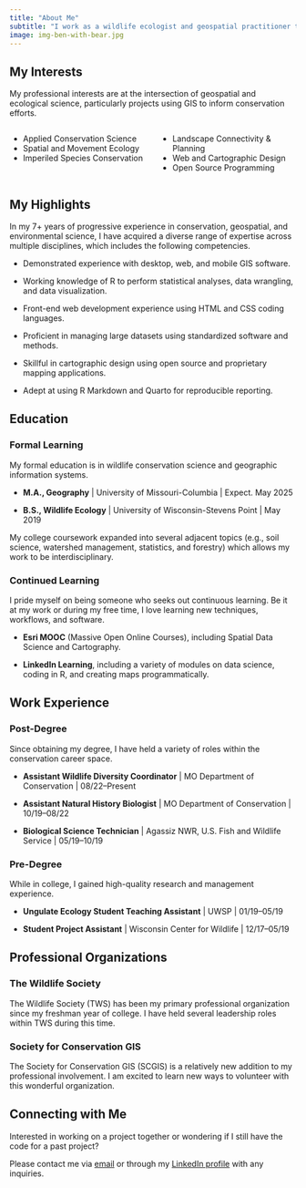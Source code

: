 ---
title: "About Me"
subtitle: "I work as a wildlife ecologist and geospatial practitioner to find solutions for researching and conserving our natural resources."
image: img-ben-with-bear.jpg
---

## My Interests

My professional interests are at the intersection of geospatial and ecological science, particularly projects using GIS to inform conservation efforts.

:::: {.columns}

::: {.column width="50%"}

- Applied Conservation Science
- Spatial and Movement Ecology
- Imperiled Species Conservation

:::

::: {.column width="50%"}

- Landscape Connectivity & Planning
- Web and Cartographic Design
- Open Source Programming

:::

::::

## My Highlights

In my 7+ years of progressive experience in conservation, geospatial, and environmental science, I have acquired a diverse range of expertise across multiple disciplines, which includes the following competencies.

- Demonstrated experience with desktop, web, and mobile GIS software.

- Working knowledge of R to perform statistical analyses, data wrangling, and data visualization.

- Front-end web development experience using HTML and CSS coding languages.

- Proficient in managing large datasets using standardized software and methods.

- Skillful in cartographic design using open source and proprietary mapping applications.

- Adept at using R Markdown and Quarto for reproducible reporting.



## Education

### Formal Learning

My formal education is in wildlife conservation science and geographic information systems.

- **M.A., Geography** | University of Missouri-Columbia | Expect. May 2025

- **B.S., Wildlife Ecology** | University of Wisconsin-Stevens Point | May 2019

My college coursework expanded into several adjacent topics (e.g., soil science, watershed management, statistics, and forestry) which allows my work to be interdisciplinary.
 
### Continued Learning

I pride myself on being someone who seeks out continuous learning. Be it at my work or during my free time, I love learning new techniques, workflows, and software.

- **Esri MOOC** (Massive Open Online Courses), including Spatial Data Science and Cartography.

- **LinkedIn Learning**, including a variety of modules on data science, coding in R, and creating maps programmatically.

## Work Experience

### Post-Degree

Since obtaining my degree, I have held a variety of roles within the conservation career space.

- **Assistant Wildlife Diversity Coordinator** | MO Department of Conservation | 08/22--Present

- **Assistant Natural History Biologist** | MO Department of Conservation | 10/19--08/22

- **Biological Science Technician** | Agassiz NWR, U.S. Fish and Wildlife Service | 05/19--10/19

### Pre-Degree

While in college, I gained high-quality research and management experience.

- **Ungulate Ecology Student Teaching Assistant** | UWSP | 01/19--05/19

- **Student Project Assistant** | Wisconsin Center for Wildlife | 12/17--05/19

## Professional Organizations

### The Wildlife Society

The Wildlife Society (TWS) has been my primary professional organization since my freshman year of college. I have held several leadership roles within TWS during this time.

### Society for Conservation GIS

The Society for Conservation GIS (SCGIS) is a relatively new addition to my professional involvement. I am excited to learn new ways to volunteer with this wonderful organization.

## Connecting with Me

Interested in working on a project together or wondering if I still have the code for a past project?

Please contact me via [email](mailto:benjamin.tjepkes+websitecontact@gmail.com) or through my [LinkedIn profile](https://www.linkedin.com/in/benjamintjepkes/) with any inquiries.

